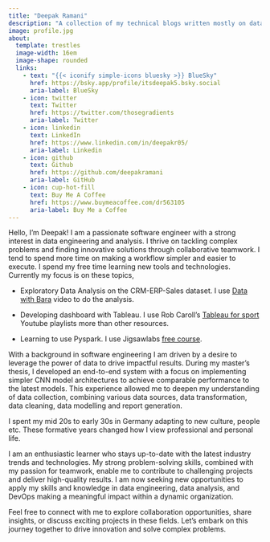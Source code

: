 ```yaml
---
title: "Deepak Ramani"
description: "A collection of my technical blogs written mostly on data engineering with other topics appearing as needed."
image: profile.jpg
about:
  template: trestles
  image-width: 16em
  image-shape: rounded
  links:
    - text: "{{< iconify simple-icons bluesky >}} BlueSky"
      href: https://bsky.app/profile/itsdeepak5.bsky.social
      aria-label: BlueSky
    - icon: twitter
      text: Twitter
      href: https://twitter.com/thosegradients
      aria-label: Twitter
    - icon: linkedin
      text: LinkedIn
      href: https://www.linkedin.com/in/deepakr05/
      aria-label: Linkedin
    - icon: github
      text: Github
      href: https://github.com/deepakramani
      aria-label: GitHub
    - icon: cup-hot-fill
      text: Buy Me A Coffee
      href: https://www.buymeacoffee.com/dr563105
      aria-label: Buy Me a Coffee
---
```


Hello, I'm Deepak! I am a passionate software engineer with a strong interest in data engineering and analysis. I thrive on tackling complex problems and finding innovative solutions through collaborative teamwork. I tend to spend more time on making a workflow simpler and easier to execute. I spend my free time learning new tools and technologies. Currently my focus is on these topics, 

- Exploratory Data Analysis on the CRM-ERP-Sales dataset. I use [Data with Bara](https://www.youtube.com/watch?v=6cJ5Ji8zSDg) video to do the analysis.

- Developing dashboard with Tableau. I use Rob Caroll's [Tableau for sport](https://www.youtube.com/playlist?list=PLchE8bhmmIxK94imJ4QZncXrbld_NGoiW) Youtube playlists more than other resources.

- Learning to use Pyspark. I use Jigsawlabs [free course](https://www.jigsawlabs.io/free-data-engineering-course).


With a background in software engineering I am driven by a desire to leverage the power of data to drive impactful results. During my master's thesis, I developed an end-to-end system with a focus on implementing simpler CNN model architectures to achieve comparable performance to the latest models. This experience allowed me to deepen my understanding of data collection, combining various data sources, data transformation, data cleaning, data modelling and report generation.

I spent my mid 20s to early 30s in Germany adapting to new culture, people etc. These formative years changed how I view professional and personal life.

I am an enthusiastic learner who stays up-to-date with the latest industry trends and technologies. My strong problem-solving skills, combined with my passion for teamwork, enable me to contribute to challenging projects and deliver high-quality results. I am now seeking new opportunities to apply my skills and knowledge in data engineering, data analysis, and DevOps making a meaningful impact within a dynamic organization. 

Feel free to connect with me to explore collaboration opportunities, share insights, or discuss exciting projects in these fields. Let's embark on this journey together to drive innovation and solve complex problems.

